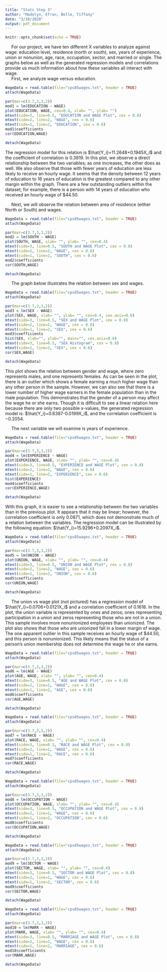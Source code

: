 ```yaml
---
title: "Stats Step 3"
author: "Madelyn, Efran, Belle, Tiffany"
date: "3/10/2020"
output: pdf_document
---
```


```r
knitr::opts_chunk$set(echo = TRUE)
```

|      For our project, we have ten different X variables to analyze against wage: education level, residence (north or south), sex, years of experience, union or nonunion, age, race, occupation, sector, and married or single. The graphs below as well as the generated regression models and correlations provide us much information about how these variables all interact with wage.

|      First, we analyze wage versus education.

```r
WageData = read.table(file="cps85wages.txt", header = TRUE)
attach(WageData)

par(mar=c(3.7,3,3,2))
mod1 = lm(EDUCATION ~ WAGE)
plot(EDUCATION, WAGE, cex=0.4, xlab= "", ylab= "")
mtext(side=3, line=0.5, "EDUCATION and WAGE Plot", cex = 0.8)
mtext(side=2, line=2, "WAGE", cex = 0.6)
mtext(side=1, line=2, "EDUCATION", cex = 0.6)
mod1$coefficients
cor(EDUCATION,WAGE)

detach(WageData)
```

The regression model for this relation is $\hat{Y_i}=11.2648+0.1945X_i$ and the coefficient of correlation is $0.3819$. In this plot, we observe a direct relationship between the two variables; as one increases, the other does as well. We also observe that those with fewer years of education are less likely to receive an hourly wage. It seems that the density between 12 years of education to 16 years of education is the greatest compared to any other margin within the graph. There are a few outstanding outliers within the dataset; for example, there is a person with 14 years of education who received an hourly wage of $44.50.

|      Next, we will observe the relation between area of residence (either North or South) and wages.
```r
WageData = read.table(file="cps85wages.txt", header = TRUE)
attach(WageData)

par(mar=c(3.7,3,3,2))
mod2 = lm(SOUTH ~ WAGE)
plot(SOUTH, WAGE, xlab= "", ylab= "", cex=0.4)
mtext(side=3, line=0.5, "SOUTH and WAGE Plot", cex = 0.8)
mtext(side=2, line=2, "WAGE", cex = 0.6)
mtext(side=1, line=2, "SOUTH", cex = 0.6)
mod2$coefficients
cor(SOUTH,WAGE)

detach(WageData)
```


|      The graph below illustrates the relation between sex and wages.
```r
WageData = read.table(file="cps85wages.txt", header = TRUE)
attach(WageData)

par(mar=c(3.7,3,3,2))
mod3 = lm(SEX ~ WAGE)
plot(SEX, WAGE, xlab= "", ylab= "", cex=0.4, cex.axis=0.6)
mtext(side=3, line=0.5, "SEX and WAGE Plot", cex = 0.8)
mtext(side=2, line=2, "WAGE", cex = 0.6)
mtext(side=1, line=2, "SEX", cex = 0.6)
mod3$coefficients
hist(SEX, xlab="", ylab="", main="", cex.axis=0.6)
mtext(side=3, line=0.5, "SEX Histogram", cex = 0.8)
mtext(side=1, line=2, "SEX", cex = 0.6)
cor(SEX,WAGE)

detach(WageData)
```
This plot shows the relation between gender and wage, where zero represents males, and one represents females. As can be seen in the plot, there is an outlier which shows a female earning a much higher wage than any other person in the sample. However, we can also see that there is a lower number of higher wage earners in the female population than in the male population. This demonstrates that the gender of a person may affect the wage he or she earns. Though it is difficult to see a linear relation here because there are only two possible x-values, the generated regression model is: $\hat{Y_i}=0.6387-0.0199X_i$, and the correlation coefficient is $-0.2054$.

|      The next variable we will examine is years of experience.
```r
WageData = read.table(file="cps85wages.txt", header = TRUE)
attach(WageData)

par(mar=c(3.7,3,3,2))
mod4 = lm(EXPERIENCE ~ WAGE)
plot(EXPERIENCE, WAGE, xlab= "", ylab= "", cex=0.4)
mtext(side=3, line=0.5, "EXPERIENCE and WAGE Plot", cex = 0.8)
mtext(side=2, line=2, "WAGE", cex = 0.6)
mtext(side=1, line=2, "EXPERIENCE", cex = 0.6)
hist(EXPERIENCE)
mod4$coefficients
cor(EXPERIENCE,WAGE)

detach(WageData)
```
With this graph, it is easier to see a relationship between the two variables than in the previous plot. It appears that it may be linear; however, the correlation coefficient is only $0.0871$, which does not demonstrate much of a relation between the variables. The regression model can be illustrated by the following equation: $\hat{Y_i}=15.9296+0.2097X_i$.

```r
WageData = read.table(file="cps85wages.txt", header = TRUE)
attach(WageData)

par(mar=c(3.7,3,3,2))
mod5 = lm(UNION ~ WAGE)
plot(UNION, WAGE, xlab= "", ylab= "", cex=0.4)
mtext(side=3, line=0.5, "UNION and WAGE Plot", cex = 0.8)
mtext(side=2, line=2, "WAGE", cex = 0.6)
mtext(side=1, line=2, "UNION", cex = 0.6)
mod5$coefficients
cor(UNION,WAGE)

detach(WageData)
```
|      The union vs wage plot (not pictured) has a regression model of $\hat{Y_i}=0.0706+0.0121X_i$ and a correlation coefficient of $0.1618$. In the plot, the union variable is represented by ones and zeros; ones representing participation in a union and zeros representing those who are not in a union. This sample involves more nonunionized employees than unionized. The plot also shows that those who are unionized fall in a lower margin of wage. The one apparent outlier in this sample receives an hourly wage of $44.50, and this person is nonunionized. This likely means that the status of a person’s union membership does not determine the wage he or she earns.


```r
WageData = read.table(file="cps85wages.txt", header = TRUE)
attach(WageData)

par(mar=c(3.7,3,3,2))
mod6 = lm(AGE ~ WAGE)
plot(AGE, WAGE, xlab= "", ylab= "", cex=0.4)
mtext(side=3, line=0.5, "AGE and WAGE Plot", cex = 0.8)
mtext(side=2, line=2, "WAGE", cex = 0.6)
mtext(side=1, line=2, "AGE", cex = 0.6)
mod6$coefficients
cor(AGE,WAGE)

detach(WageData)
```



```r
WageData = read.table(file="cps85wages.txt", header = TRUE)
attach(WageData)

par(mar=c(3.7,3,3,2))
mod7 = lm(RACE ~ WAGE)
plot(RACE, WAGE, xlab= "", ylab= "", cex=0.4)
mtext(side=3, line=0.5, "RACE and WAGE Plot", cex = 0.8)
mtext(side=2, line=2, "WAGE", cex = 0.6)
mtext(side=1, line=2, "RACE", cex = 0.6)
mod7$coefficients
cor(RACE,WAGE)

detach(WageData)
```



```r
WageData = read.table(file="cps85wages.txt", header = TRUE)
attach(WageData)

par(mar=c(3.7,3,3,2))
mod8 = lm(OCCUPATION ~ WAGE)
plot(OCCUPATION, WAGE, xlab= "", ylab= "", cex=0.4)
mtext(side=3, line=0.5, "OCCUPATION and WAGE Plot", cex = 0.8)
mtext(side=2, line=2, "WAGE", cex = 0.6)
mtext(side=1, line=2, "OCCUPATION", cex = 0.6)
mod8$coefficients
cor(OCCUPATION,WAGE)

detach(WageData)
```



```r
WageData = read.table(file="cps85wages.txt", header = TRUE)
attach(WageData)

par(mar=c(3.7,3,3,2))
mod9 = lm(SECTOR ~ WAGE)
plot(SECTOR, WAGE, xlab= "", ylab= "", cex=0.4)
mtext(side=3, line=0.5, "SECTOR and WAGE Plot", cex = 0.8)
mtext(side=2, line=2, "WAGE", cex = 0.6)
mtext(side=1, line=2, "SECTOR", cex = 0.6)
mod9$coefficients
cor(SECTOR,WAGE)

detach(WageData)
```



```r
WageData = read.table(file="cps85wages.txt", header = TRUE)
attach(WageData)

par(mar=c(3.7,3,3,2))
mod10 = lm(MARR ~ WAGE)
plot(MARR, WAGE, xlab= "", ylab= "", cex=0.4)
mtext(side=3, line=0.5, "MARRIAGE and WAGE Plot", cex = 0.8)
mtext(side=2, line=2, "WAGE", cex = 0.6)
mtext(side=1, line=2, "MARRIAGE", cex = 0.6)
mod10$coefficients
cor(MARR,WAGE)

detach(WageData)
```